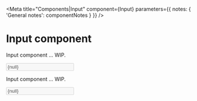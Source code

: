   

<Meta 
  title="Components|Input" 
  component={Input} 
  parameters={{ 
    notes: { 
      'General notes': 
      componentNotes 
    }
  }}
/>

# Input component

Input component ... WIP. 

<Preview>
  <Story name="Default view" parameters={{ jest: ['Input.test.js'], }}>
    <form>
    <Input
      id={"input-test-storybook"}
      name={"input-test-storybook"}
      htmlFor={"input-test-storybook"}
      type={"text"}
      inputLabel={"Input di prova di tipo TEXT"}
      showErrorOnInput={true}
      error={false}
      errorMessage={""}
      required={true}
      onBlur={action('onBlur')}
      onChange={action('onChange')}
      value={null}
      placeholder={"Digita quello che vuoi, è una prova"}
      disabled={false}
      debug={false}
    ></Input>
    </form>
  </Story>
</Preview>

Input component ... WIP. 

<Preview>
  <Story name="Spacial view" parameters={{ jest: ['Input.test.js'], notes: { 'Specific notes': specialNotes }}}>
    <Input
      id={"input-test-storybook"}
      name={"input-test-storybook"}
      htmlFor={"input-test-storybook"}
      type={"text"}
      inputLabel={"Input di prova di tipo TEXT"}
      showErrorOnInput={true}
      error={false}
      errorMessage={""}
      required={true}
      onBlur={action('onBlur')}
      onChange={action('onChange')}
      value={null}
      placeholder={"Digita quello che vuoi, è una prova"}
      disabled={false}
      debug={false}
    ></Input>
  </Story>
</Preview>